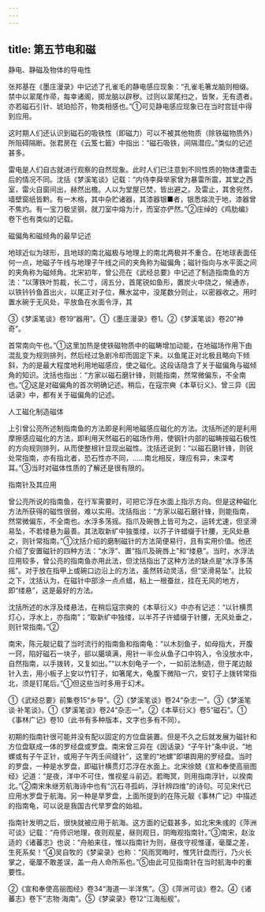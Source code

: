 ```yaml
---
---
---
```

title: 第五节电和磁
---



静电、静磁及物体的导电性

张邦基在《墨庄漫录》中记述了孔雀毛的静电感应现象：“孔雀毛箸龙脑则相缀。禁中以翠尾作帚，每幸诸阁，掷龙脑以辟秽。过则以翠尾扫之，皆聚，无有遗者。亦若磁石引针、琥珀拾芥，物类相感也。”①可见静电感应现象已在当时宫廷中得到应用。

这时期人们还认识到磁石的吸铁性（即磁力）可以不被其他物质（除铁磁物质外）所阻碍隔断。张君房在《云笈七籤》中指出：“磁石吸铁，间隔潜应。”类似的记述甚多。

雷电是人们自古就进行观察的自然现象。此时人们已注意到不同性质的物体遭雷击后的情况不同。沈括《梦溪笔谈》记载：“内侍李舜举家曾为暴雷所震，其堂之西室，雷火自窗间出，赫然出檐。人以为堂屋已焚，皆出避之。及雷止，其舍宛然，墙壁窗纸皆黔。有一木格，其中杂贮诸器，其漆器银■者，银悉熔流于地，漆器曾不焦灼。有一宝刀极坚钢，就刀室中熔为汁，而室亦俨然。”②庄绰的《鸡肋编》卷下也有类似的记载。

磁偏角和磁倾角的最早记述

地球近似为球形，且地球的南北磁极与地理上的南北两极并不重合。在地球表面任何一点，地磁子午线与地理子午线之间的夹角称为磁偏角；磁针指向与水平面之间的夹角称为磁倾角。北宋初年，曾公亮在《武经总要》中记述了制造指南鱼的方法：“以薄铁叶剪裁，长二寸，阔五分，首尾锐如鱼形，置炭火中烧之，候通赤，以铁钤钤鱼首出火，以尾正对子位，蘸水盆中，没尾数分则止，以密器收之。用时置水碗于无风处，平放鱼在水面令浮，其

③《梦溪笔谈》卷19“器用”。①《墨庄漫录》卷1。②《梦溪笔谈》卷20“神奇”。

首常南向午也。”①这里加热是使铁磁物质中的磁畴增加动能，在地磁场作用下由混乱变为规则排列，然后经过急剧冷却而固定下来。以鱼尾正对北极且略向下倾斜，为的是最大程度地利用地磁感应，使之磁化。这段话隐含了关于磁偏角与磁倾角的知识。沈括也指出：“方家以磁石磨针锋，则能指南，然常微偏东，不全南也。”②这是对磁偏角的首次明确记述。稍后，在寇宗奭《本草衍义》、曾三异《因话录》中，都有关于磁偏角的记述。

人工磁化制造磁体

上引曾公亮所述制指南鱼的方法即是利用地磁感应磁化的方法。沈括所述的是利用摩擦感应磁化的方法，即利用天然磁石的磁场作用，使钢针内部的磁畴按磁石极性的方向规则排列，从而使整根针显现出磁性。沈括还说到：“以磁石磨针锋，则锐处常指南，亦有指北者，恐石性亦不同，……南北相反，理应有异，未深考耳。”③当时对磁体性质的了解还是很有限的。

指南针及其应用

曾公亮所说的指南鱼，在行军需要时，可把它浮在水面上指示方向。但是这种磁化方法所获得的磁性很弱，难以实用。沈括指出：“方家以磁石磨针锋，则能指南，然常微偏东，不全南也。水浮多荡摇。指爪及碗唇上皆可为之，运转尤速，但坚滑易坠，不若缕悬为最善。其法取新纩中独茧缕，以芥子许蜡缀于针腰，无风处悬之，则针常指南。”①沈括介绍的磨制磁针的方法简便易行，且有实用价值。他还介绍了安置磁针的四种方法：“水浮”、置“指爪及碗唇上”和“缕悬”。当时，水浮法应用较多，曾公亮的指南鱼亦用此法，但沈括指出了这种方法的缺点是“水浮多荡摇”。对于放在指甲上或碗口边沿上的方法，虽然转动灵活，但“坚滑易坠”。比较之下，沈括认为，在磁针中部涂一点点蜡，粘上一根蚕丝，挂在无风的地方，即“缕悬”，这是最好的方法。

沈括所述的水浮及缕悬法，在稍后寇宗奭的《本草衍义》中亦有记述：“以针横贯灯心，浮水上，亦指南”；“取新纩中独缕，以半芥子许蜡缀于针腰，无风处垂之，则针常指南。”②

南宋，陈元靓记载了当时流行的指南鱼和指南龟：“以木刻鱼子，如母指大，开腹一窍，陷好磁石一块子，郤以臈填满，用针一半佥从鱼子口中钩入，令没放水中，自然指南，以手拨转，又复如出。”“以木刻龟子一个，一如前法制造，但于尾边敲针入去，用小板子上安以竹钉子，如箸尾大，龟腹下微陷一穴，安钉子上拨转常指北，须是钉尾后。”①但这些当时多用于幻术。

①《武经总要》前集卷15“乡导”。②《梦溪笔谈》卷24“杂志一”。③《梦溪笔谈·补笔谈》。①《梦溪笔谈》卷24“杂志一”。②《本草衍义》卷5“磁石”。①《事林广记》卷10（此书有多种版本，文字也多有不同）。

初期的指南针很可能并没有配以固定的方位盘装置。但是不久之后就发展为磁针和方位盘联成一体的罗经盘或罗盘。南宋曾三异在《因话录》“子午针”条中说，“地螺或有子午正针，或用子午丙壬间缝针”，这里的“地螺”即堪舆用的罗经盘。当时的罗盘，一种是水罗盘，即磁针横贯灯芯浮在水面上。北宋徐兢《宣和奉使高丽图经》记道：“是夜，洋中不可住，惟视星斗前迈。若晦冥，则用指南浮针，以揆南北。”②南宋朱继芳航海诗中也有“沉石寻孤屿，浮针辨四维”的诗句。可见宋代已应用水罗盘于航海。另一种是旱罗盘，上面所提到的在陈元靓《事林广记》中描述的指南龟，可以说是我国古代旱罗盘的始祖。

指南针发明之后，很快就被应用于航海。这方面的记载甚多，如北宋朱彧的《萍洲可谈》记载：“舟师识地理，夜则观星，昼则观日，阴晦观指南针。”③南宋，赵汝适的《诸蕃志》也说：“舟舶来往，惟以指南针为则，昼夜守视惟谨，毫厘之差，生死系矣！”④吴自牧的《梦粱录》也称：“风雨冥晦时，惟凭针盘而行，乃火长掌之，毫厘不敢差误，盖一舟人命所系也。”⑤由此可见指南针在当时航海中的重要性。

②《宣和奉使高丽图经》卷34“海道一·半洋焦”。③《萍洲可谈》卷2。④《诸蕃志》卷下“志物·海南”。⑤《梦粱录》卷12“江海船舰”。